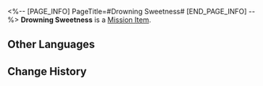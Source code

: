 <%-- [PAGE_INFO]
PageTitle=#Drowning Sweetness#
[END_PAGE_INFO] --%>
{{Item Infobox
|id          = 140490
|image       = Item Drowning Sweetness.png
|type        = Mission Item
|invCategory = Missions
|rarity      = 3
|effect      = 
|description = The spirit of freedom will spread far and wide among the stars, and its legacy will be more timeless than a pastoral song.
}}
'''Drowning Sweetness''' is a [[Mission Item]].

==Other Languages==
{{Other Languages
|en   = Drowning Sweetness
|zhs  = 溺甜
|zht  = 溺甜
|ja   = 溺れる甘さ
|ko   = 빠져드는 달콤함
|es   = Dulzor decadente
|fr   = Douceur abyssale
|ru   = Вязкая сладость
|th   = ดำดิ่งในความหวาน
|vi   = Ngọt Ngấy
|de   = Ertränkende Süße
|id   = Drowning Sweetness
|pt   = Doçura Submersa
}}

==Change History==
{{Change History|2.3}}